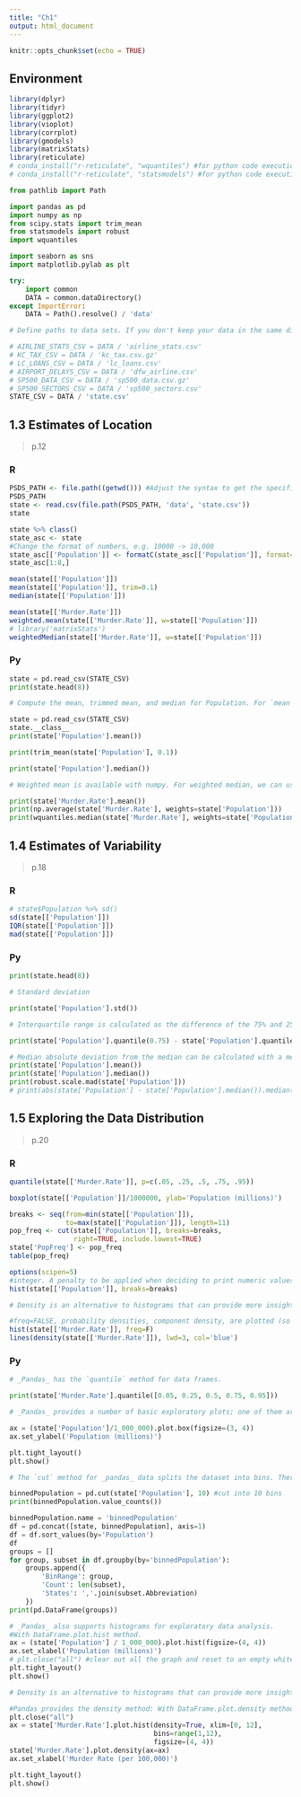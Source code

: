 ```yaml
---
title: "Ch1"
output: html_document
---
```


```r
knitr::opts_chunk$set(echo = TRUE)
```

## Environment

```r
library(dplyr)
library(tidyr)
library(ggplot2)
library(vioplot)
library(corrplot)
library(gmodels)
library(matrixStats)
library(reticulate)
# conda_install("r-reticulate", "wquantiles") #for python code execution
# conda_install("r-reticulate", "statsmodels") #for python code execution
```

```python
from pathlib import Path

import pandas as pd
import numpy as np
from scipy.stats import trim_mean
from statsmodels import robust
import wquantiles

import seaborn as sns
import matplotlib.pylab as plt

try:
    import common
    DATA = common.dataDirectory()
except ImportError:
    DATA = Path().resolve() / 'data'

# Define paths to data sets. If you don't keep your data in the same directory as the code, adapt the path names.

# AIRLINE_STATS_CSV = DATA / 'airline_stats.csv'
# KC_TAX_CSV = DATA / 'kc_tax.csv.gz'
# LC_LOANS_CSV = DATA / 'lc_loans.csv'
# AIRPORT_DELAYS_CSV = DATA / 'dfw_airline.csv'
# SP500_DATA_CSV = DATA / 'sp500_data.csv.gz'
# SP500_SECTORS_CSV = DATA / 'sp500_sectors.csv'
STATE_CSV = DATA / 'state.csv'
```

## 1.3 Estimates of Location

> p.12

### R

```r
PSDS_PATH <- file.path((getwd())) #Adjust the syntax to get the specific file path.
PSDS_PATH 
state <- read.csv(file.path(PSDS_PATH, 'data', 'state.csv'))
state
```

```r
state %>% class()
state_asc <- state
#Change the format of numbers, e.g. 10000 -> 10,000
state_asc[['Population']] <- formatC(state_asc[['Population']], format='d', digits=0, big.mark=',') 
state_asc[1:8,]

mean(state[['Population']])
mean(state[['Population']], trim=0.1)
median(state[['Population']])

mean(state[['Murder.Rate']])
weighted.mean(state[['Murder.Rate']], w=state[['Population']])
# library('matrixStats')
weightedMedian(state[['Murder.Rate']], w=state[['Population']])
```

### Py

```python
state = pd.read_csv(STATE_CSV)
print(state.head(8))

# Compute the mean, trimmed mean, and median for Population. For `mean` and `median` we can use the _pandas_ methods of the data frame. The trimmed mean requires the `trim_mean` function in _scipy.stats_.

state = pd.read_csv(STATE_CSV)
state.__class__
print(state['Population'].mean())

print(trim_mean(state['Population'], 0.1))

print(state['Population'].median())

# Weighted mean is available with numpy. For weighted median, we can use the specialised package `wquantiles` (https://pypi.org/project/wquantiles/).

print(state['Murder.Rate'].mean())
print(np.average(state['Murder.Rate'], weights=state['Population']))
print(wquantiles.median(state['Murder.Rate'], weights=state['Population']))

```

## 1.4 Estimates of Variability

> p.18

### R

```r
# state$Population %>% sd()
sd(state[['Population']])
IQR(state[['Population']])
mad(state[['Population']])
```

### Py

```python
print(state.head(8))

# Standard deviation

print(state['Population'].std())

# Interquartile range is calculated as the difference of the 75% and 25% quantile.

print(state['Population'].quantile(0.75) - state['Population'].quantile(0.25))

# Median absolute deviation from the median can be calculated with a method in _statsmodels_
print(state['Population'].mean())
print(state['Population'].median())
print(robust.scale.mad(state['Population']))
# print(abs(state['Population'] - state['Population'].median()).median() / 0.6744897501960817)

```

## 1.5 Exploring the Data Distribution

> p.20

### R

```r
quantile(state[['Murder.Rate']], p=c(.05, .25, .5, .75, .95))

boxplot(state[['Population']]/1000000, ylab='Population (millions)')
```

```r
breaks <- seq(from=min(state[['Population']]), 
              to=max(state[['Population']]), length=11)
pop_freq <- cut(state[['Population']], breaks=breaks, 
                right=TRUE, include.lowest=TRUE)
state['PopFreq'] <- pop_freq
table(pop_freq)

options(scipen=5)
#integer. A penalty to be applied when deciding to print numeric values in fixed or exponential notation. Positive values bias towards fixed and negative towards scientific notation: fixed notation will be preferred unless it is more than scipen digits wider.
hist(state[['Population']], breaks=breaks)
```

```r
# Density is an alternative to histograms that can provide more insight into the distribution of the data points.

#freq=FALSE, probability densities, component density, are plotted (so that the histogram has a total area of one). Defaults to TRUE if and only if breaks are equidistant（等距離） (and probability is not specified).
hist(state[['Murder.Rate']], freq=F)
lines(density(state[['Murder.Rate']]), lwd=3, col='blue')

```


### Py

```python
# _Pandas_ has the `quantile` method for data frames.

print(state['Murder.Rate'].quantile([0.05, 0.25, 0.5, 0.75, 0.95]))

# _Pandas_ provides a number of basic exploratory plots; one of them are boxplots

ax = (state['Population']/1_000_000).plot.box(figsize=(3, 4))
ax.set_ylabel('Population (millions)')

plt.tight_layout()
plt.show()
```

```python
# The `cut` method for _pandas_ data splits the dataset into bins. There are a number of arguments for the method. The following code creates equal sized bins. The method `value_counts` returns a frequency table.

binnedPopulation = pd.cut(state['Population'], 10) #cut into 10 bins
print(binnedPopulation.value_counts())
```

```python
binnedPopulation.name = 'binnedPopulation'
df = pd.concat([state, binnedPopulation], axis=1)
df = df.sort_values(by='Population')
df
groups = []
for group, subset in df.groupby(by='binnedPopulation'):
    groups.append({
        'BinRange': group,
        'Count': len(subset),
        'States': ','.join(subset.Abbreviation)
    })
print(pd.DataFrame(groups))
```

```python
# _Pandas_ also supports histograms for exploratory data analysis.
#With DataFrame.plot.hist method.
ax = (state['Population'] / 1_000_000).plot.hist(figsize=(4, 4))
ax.set_xlabel('Population (millions)')
# plt.close("all") #clear out all the graph and reset to an empty white background.
plt.tight_layout()
plt.show()
```

```python
# Density is an alternative to histograms that can provide more insight into the distribution of the data points. Use the argument `bw_method` to control the smoothness of the density curve.

#Pandas provides the density method: With DataFrame.plot.density method.
plt.close("all")
ax = state['Murder.Rate'].plot.hist(density=True, xlim=[0, 12], 
                                    bins=range(1,12),
                                    figsize=(4, 4))
state['Murder.Rate'].plot.density(ax=ax)
ax.set_xlabel('Murder Rate (per 100,000)')

plt.tight_layout()
plt.show()
```

